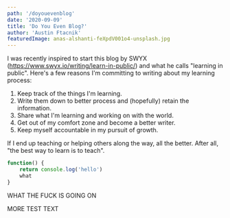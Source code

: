 ```yaml
---
path: '/doyouevenblog'
date: '2020-09-09'
title: 'Do You Even Blog?'
author: 'Austin Ftacnik'
featuredImage: anas-alshanti-feXpdV001o4-unsplash.jpg
---
```



I was recently inspired to start this blog by SWYX (https://www.swyx.io/writing/learn-in-public/) and what he calls "learning in public".
Here's a few reasons I'm committing to writing about my learning process:

1. Keep track of the things I'm learning.
2. Write them down to better process and (hopefully) retain the information.
3. Share what I'm learning and working on with the world.
4. Get out of my comfort zone and become a better writer.
5. Keep myself accountable in my pursuit of growth.

If I end up teaching or helping others along the way, all the better. After all, "the best way to learn is to teach".


```javascript
function() {
    return console.log('hello')
    what
}
```

WHAT THE FUCK IS GOING ON
<Img src='anas-alshanti-feXpdV001o4-unsplash.jpg' alt='' />

MORE TEST TEXT
